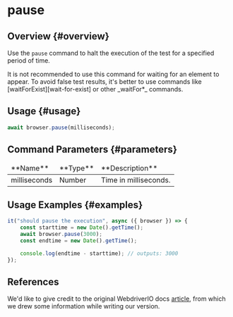 
# pause

## Overview {#overview}

Use the `pause` command to halt the execution of the test for a specified period of time.

<Admonition type="warning">
    It is not recommended to use this command for waiting for an element to appear. To avoid false
    test results, it's better to use commands like [waitForExist][wait-for-exist] or other
    _waitFor*_ commands.
</Admonition>

## Usage {#usage}

```javascript
await browser.pause(milliseconds);
```

## Command Parameters {#parameters}

<table>
<thead>
<tr><td>**Name**</td><td>**Type**</td><td>**Description**</td></tr>
</thead>
<tbody>
<tr><td>milliseconds</td><td>Number</td><td>Time in milliseconds.</td></tr>

</tbody>
</table>

## Usage Examples {#examples}

```javascript
it("should pause the execution", async ({ browser }) => {
    const starttime = new Date().getTime();
    await browser.pause(3000);
    const endtime = new Date().getTime();

    console.log(endtime - starttime); // outputs: 3000
});
```

## References

We'd like to give credit to the original WebdriverIO docs [article](https://webdriver.io/docs/api/browser/pause), from which we drew some information while writing our version.

[wait-for-exist]: ../../element/waitForExist
